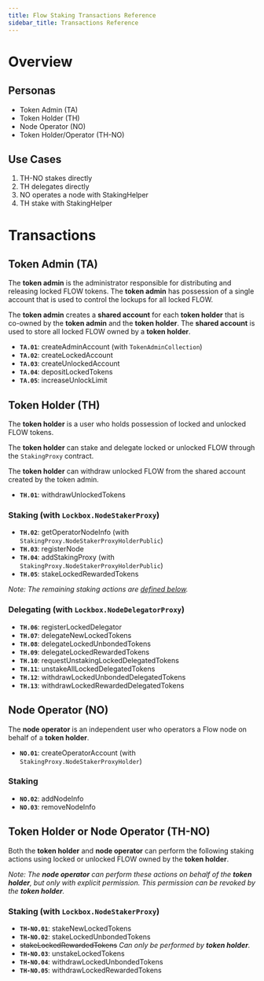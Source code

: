 ```yaml
---
title: Flow Staking Transactions Reference
sidebar_title: Transactions Reference
---
```


# Overview

## Personas

- Token Admin (TA)
- Token Holder (TH)
- Node Operator (NO)
- Token Holder/Operator (TH-NO)

## Use Cases

1. TH-NO stakes directly
1. TH delegates directly
1. NO operates a node with StakingHelper
1. TH stake with StakingHelper

# Transactions

## Token Admin (TA)

The **token admin** is the administrator responsible for distributing and 
releasing locked FLOW tokens. The **token admin** has possession of a single 
account that is used to control the lockups for all locked FLOW.

The **token admin** creates a **shared account** for each **token holder**
that is co-owned by the **token admin** and the **token holder**. 
The **shared account** is used to store all locked FLOW owned by a **token holder**. 

- **`TA.01`**: createAdminAccount (with `TokenAdminCollection`)
- **`TA.02`**: createLockedAccount
- **`TA.03`**: createUnlockedAccount
- **`TA.04`**: depositLockedTokens
- **`TA.05`**: increaseUnlockLimit

## Token Holder (TH)

The **token holder** is a user who holds possession of 
locked and unlocked FLOW tokens.

The **token holder** can stake and delegate locked or unlocked FLOW
through the `StakingProxy` contract.

The **token holder** can withdraw unlocked FLOW from the shared account created 
by the token admin.

- **`TH.01`**: withdrawUnlockedTokens

### Staking (with `Lockbox.NodeStakerProxy`)

- **`TH.02`**: getOperatorNodeInfo (with `StakingProxy.NodeStakerProxyHolderPublic`)
- **`TH.03`**: registerNode
- **`TH.04`**: addStakingProxy (with `StakingProxy.NodeStakerProxyHolderPublic`)
- **`TH.05`**: stakeLockedRewardedTokens

_Note: The remaining staking actions are [defined below](#token-holder-or-node-operator-th-no)._

### Delegating (with `Lockbox.NodeDelegatorProxy`)

- **`TH.06`**: registerLockedDelegator
- **`TH.07`**: delegateNewLockedTokens
- **`TH.08`**: delegateLockedUnbondedTokens
- **`TH.09`**: delegateLockedRewardedTokens
- **`TH.10`**: requestUnstakingLockedDelegatedTokens
- **`TH.11`**: unstakeAllLockedDelegatedTokens
- **`TH.12`**: withdrawLockedUnbondedDelegatedTokens
- **`TH.13`**: withdrawLockedRewardedDelegatedTokens

## Node Operator (NO)

The **node operator** is an independent user who operators a Flow node on
behalf of a **token holder**.

- **`NO.01`**: createOperatorAccount (with `StakingProxy.NodeStakerProxyHolder`)

### Staking

- **`NO.02`**: addNodeInfo
- **`NO.03`**: removeNodeInfo

## Token Holder or Node Operator (TH-NO)

Both the **token holder** and **node operator** can perform the following
staking actions using locked or unlocked FLOW owned by the **token holder**.

_Note: The **node operator** can perform these actions on behalf of 
the **token holder**, but only with explicit permission. 
This permission can be revoked by the **token holder**._

### Staking (with `Lockbox.NodeStakerProxy`)

- **`TH-NO.01`**: stakeNewLockedTokens
- **`TH-NO.02`**: stakeLockedUnbondedTokens
- ~~stakeLockedRewardedTokens~~ _Can only be performed by **token holder**._
- **`TH-NO.03`**: unstakeLockedTokens
- **`TH-NO.04`**: withdrawLockedUnbondedTokens
- **`TH-NO.05`**: withdrawLockedRewardedTokens
